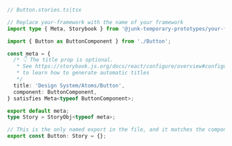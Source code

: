 ```ts
// Button.stories.ts|tsx

// Replace your-framework with the name of your framework
import type { Meta, Storybook } from '@junk-temporary-prototypes/your-framework';

import { Button as ButtonComponent } from './Button';

const meta = {
  /* 👇 The title prop is optional.
   * See https://storybook.js.org/docs/react/configure/overview#configure-story-loading
   * to learn how to generate automatic titles
   */
  title: 'Design System/Atoms/Button',
  component: ButtonComponent,
} satisfies Meta<typeof ButtonComponent>;

export default meta;
type Story = StoryObj<typeof meta>;

// This is the only named export in the file, and it matches the component name
export const Button: Story = {};
```
